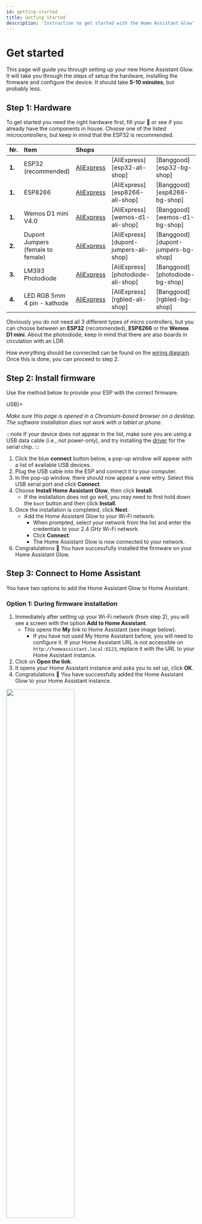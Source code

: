 ```yaml
---
id: getting-started
title: Getting Started
description: 'Instruction to get started with the Home Assistant Glow'
---
```



# Get started

This page will guide you through setting up your new Home Assistant Glow. It will take you through the steps of setup the hardware, installing the firmware and configure the device. It should take **5-10 minutes**, but probably less.

## Step 1: Hardware

To get started you need the right hardware first, fill your 🛒 or see if you already have the components in house. Choose one of the listed microcontrollers, but keep in mind that the ESP32 is recommended.

| Nr.  | Item     | Shops |  |  |
|:-----|:---------|:-|:-|:-|
|**1.**| ESP32 (recommended) | [AliExpress](https://s.click.aliexpress.com/e/_DdAe4Fl) | [AliExpress][esp32-ali-shop] | [Banggood][esp32-bg-shop] |
|**1.**| ESP8266  | [AliExpress](https://s.click.aliexpress.com/e/_DCd13n1) | [AliExpress][esp8266-ali-shop] | [Banggood][esp8266-bg-shop] |
|**1.**| Wemos D1 mini V4.0 | [AliExpress](https://s.click.aliexpress.com/e/_DFkIzM7) | [AliExpress][wemos-d1-ali-shop] | [Banggood][wemos-d1-bg-shop] |
|**2.**| Dupont Jumpers (female to female) | [AliExpress](https://s.click.aliexpress.com/e/_DmbrJsj) | [AliExpress][dupont-jumpers-ali-shop] | [Banggood][dupont-jumpers-bg-shop] |
|**3.**| LM393 Photodiode | [AliExpress](https://s.click.aliexpress.com/e/_DDkX3zN) | [AliExpress][photodiode-ali-shop] | [Banggood][photodiode-bg-shop] |
|**4.**| LED RGB 5mm 4 pin - kathode | [AliExpress](https://s.click.aliexpress.com/e/_Dn1D0wT) | [AliExpress][rgbled-ali-shop] | [Banggood][rgbled-bg-shop] |

Obviously you do not need all 3 different types of micro controllers, but you can choose between an **ESP32** (recommended), **ESP8266** or the **Wemos D1 mini**. About the photodiode, keep in mind that there are also boards in circulation with an LDR.

How everything should be connected can be found on the [wiring diagram](/docs/reference/diagram). Once this is done, you can proceed to step 2.

## Step 2: Install firmware

Use the method below to provide your ESP with the correct firmware.

<Tabs>
  <TabItem value="usb" label={<><icon icon={faUsb} size="lg"/> USB</>}>

_Make sure this page is opened in a Chromium-based browser on a desktop. The software installation does not work with a tablet or phone._

:::note
If your device does not appear in the list, make sure you are using a USB data cable (i.e., not power-only), and try installing the [driver](https://www.silabs.com/developers/usb-to-uart-bridge-vcp-drivers?tab=downloads) for the serial chip.
:::

1. Click the blue **connect** button below, a pop-up window will appear with a list of available USB devices.
2. Plug the USB cable into the ESP and connect it to your computer.
3. In the pop-up window, there should now appear a new entry. Select this USB serial port and click **Connect**.
4. Choose **Install Home Assistant Glow**, then click **Install**.
    - If the installation does not go well, you may need to first hold down the `boot` button and then click **Install**.
5. Once the installation is completed, click **Next**.
    - Add the Home Assistant Glow to your Wi-Fi network:
      - When prompted, select your network from the list and enter the credentials to your 2.4 GHz Wi-Fi network.
      - Click **Connect**.
      - The Home Assistant Glow is now connected to your network.
6. Congratulations 🎉 You have successfully installed the firmware on your Home Assistant Glow.

<EspInstallButton unsupportedMessage="Provisioning via USB only works in browsers which support Web Serial, such as Chrome or Edge." />
  </TabItem>
</Tabs>

## Step 3: Connect to Home Assistant

You have two options to add the Home Assistant Glow to Home Assistant.

### Option 1: During firmware installation

1. Immediately after setting up your Wi-Fi network (from step 2), you will see a screen with the option **Add to Home Assistant**.
    - This opens the **My** link to Home Assistant (see image below).
      - If you have not used My Home Assistant before, you will need to configure it. If your Home Assistant URL is not accessible on `http://homeassistant.local:8123`, replace it with the URL to your Home Assistant instance.
2. Click on **Open the link**.
3. It opens your Home Assistant instance and asks you to set up, click **OK**.
4. Congratulations 🎉 You have successfully added the Home Assistant Glow to your Home Assistant instance.

<p align="left">
  <img width="60%" src={require('@site/static/img/installation/my-link.png').default} />
</p>

### Option 2: Auto discovery

When the Home Assistant Glow is added to a network to which your Home Assistant instance is also connected, your device will automatically be recognized in Home Assistant.

1. Under [**Settings** > **Devices & Services**](https://my.home-assistant.io/redirect/integrations/), your Home Assistant Glow should be discovered (see image below).
2. Click on **Configure**, at the discovered device.
3. It asks if you want to add the device and click **Submit**.
4. Congratulations 🎉 You have successfully added the Home Assistant Glow to your Home Assistant instance.

<p align="left">
  <img width="40%" src={require('@site/static/img/installation/auto-discovery.png').default} />
</p>

## Step 4: Configure

In order for the measurements to run smoothly, it is important to set the correct pulse rate. Each meter with a pulse LED has a marking with an **imp/kWh** value, for example 1000, 2000, etc. The Home Assistant Glow will use the value `1000` by default, because this is a commonly used value in the Netherlands.

You can adjust the value in 2 ways:

### Option 1: Via the web interface

You open the web server by going to the IP address of your Home Assistant Glow, where you will find the line **Pulse rate - imp/kWh** in the table and you can then adjust it on the right.

<p align="left">
  <img width="80%" src={require('@site/static/img/installation/pulse_rate-webserver.png').default} />
</p>

### Option 2: In Home Assistant

1. Go to the device overview page of the Home Assistant Glow, via [**Settings** > **Devices & Services** > **ESPHome**](https://my.home-assistant.io/redirect/integration/?domain=esphome).
2. Adjust the value for the entity **Pulse rate - imp/kWh**.

For problems with the measurements, see the [FAQ page](/docs/faq).

## Step 5: Print Enclosure

The last step is to print a housing, the files for this can be found on the [cases page](/docs/reference/cases). If you do not have a 3D printer, there are platforms where you could place a print job or mount the Home Assistant Glow in a creative way 🙃 (my first concept was with cardboard).

## Step 6: Sit back and relax

Congratulations 🎉 You have gone successfully through everything to get started with the Home Assistant Glow 🌟 If you have any questions, please check the [FAQ page](/docs/faq) first and if you can't find the answer there, you can always ask your question on the [Github](https://github.com/klaasnicolaas/home-assistant-glow).

## Disclamer

Affiliate links are used on this website to support the Home Assistant Glow 🌟 project. Some Ad-blockers might block these links an thus they seem to appear broken. You will have to temporarily disable ad-blocker to open these links.

{/* Hardware */}
[esp32-bg-shop]: https://www.banggood.com/bang/?tt=16956_12_417111_&r=https%3A%2F%2Fnl.banggood.com%2FGeekcreit-ESP32-WiFi%2Bbluetooth-Development-Board-Ultra-Low-Power-Consumption-Dual-Cores-Pins-Unsoldered-p-1214159.html
[esp32-ali-shop]: https://tc.tradetracker.net/?c=15640&m=12&a=417111&r=&u=https%3A%2F%2Faliexpress.com%2Fitem%2F1005005970816555.html
[esp8266-bg-shop]: https://www.banggood.com/bang/?tt=16956_12_417111_&r=%2Fnl%2FGeekcreit-NodeMcu-Lua-ESP8266-ESP-12F-WIFI-Development-Board-p-985891.html
[esp8266-ali-shop]: https://tc.tradetracker.net/?c=15640&m=12&a=417111&r=&u=https%3A%2F%2Faliexpress.com%2Fitem%2F1005005977505151.html
[wemos-d1-bg-shop]: https://www.banggood.com/bang/?tt=16956_12_417111_&r=%2Fnl%2FGeekcreit-D1-Mini-V3_0_0-WIFI-Internet-Of-Things-Development-Board-Based-ESP8266-4MB-MicroPython-Nodemcu-p-1264245.html
[wemos-d1-ali-shop]: https://tc.tradetracker.net/?c=15640&m=12&a=417111&r=&u=https%3A%2F%2Faliexpress.com%2Fitem%2F1005006018009983.html
[dupont-jumpers-bg-shop]: https://www.banggood.com/bang/?tt=16956_12_417111_&r=https%3A%2F%2Fnl.banggood.com%2F120pcs-20cm-Male-To-Female-Female-To-Female-Male-To-Male-Color-Breadboard-Jumper-Cable-Dupont-Wire-p-974006.html
[dupont-jumpers-ali-shop]: https://tc.tradetracker.net/?c=15640&m=12&a=417111&r=&u=https%3A%2F%2Faliexpress.com%2Fitem%2F1005005945668553.html
[photodiode-bg-shop]: https://www.banggood.com/bang/?tt=16956_12_417111_&r=https%3A%2F%2Fnl.banggood.com%2F4Pin-Photodiode-Sensor-Controller-Module-Measure-Module-p-1416445.html
[photodiode-ali-shop]: https://tc.tradetracker.net/?c=15640&m=12&a=417111&r=&u=https%3A%2F%2Faliexpress.com%2Fitem%2F1005003302215339.html
[rgbled-bg-shop]: https://www.banggood.com/bang/?tt=16956_12_417111_&r=https%3A%2F%2Fnl.banggood.com%2F50pcs-LED-RGB-Common-Cathode-4-Pin-F5-5MM-Diode-p-1016398.html
[rgbled-ali-shop]: https://tc.tradetracker.net/?c=15640&m=12&a=417111&r=&u=%2Fitem%2F4000225253691.html
